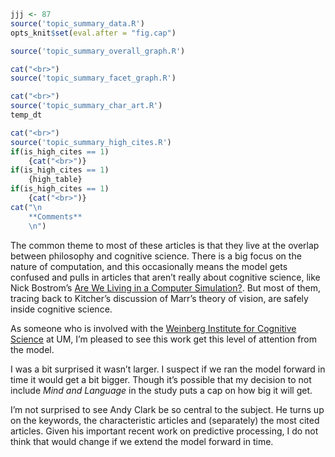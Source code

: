 ```r
jjj <- 87
source('topic_summary_data.R')
opts_knit$set(eval.after = "fig.cap")
```

```r
source('topic_summary_overall_graph.R')
```

```r
cat("<br>")
source('topic_summary_facet_graph.R')
```

```r
cat("<br>")
source('topic_summary_char_art.R')
temp_dt
```

```r
cat("<br>")
source('topic_summary_high_cites.R')
if(is_high_cites == 1)
	{cat("<br>")}
if(is_high_cites == 1)
	{high_table}
if(is_high_cites == 1)
	{cat("<br>")}
cat("\n
	**Comments**
	\n")
```

The common theme to most of these articles is that they live at the overlap between philosophy and cognitive science. There is a big focus on the nature of computation, and this occasionally means the model gets confused and pulls in articles that aren't really about cognitive science, like Nick Bostrom's [Are We Living in a Computer Simulation?](https://philpapers.org/rec/BOSAWL-4). But most of them, tracing back to Kitcher's discussion of Marr's theory of vision, are safely inside cognitive science.

As someone who is involved with the [Weinberg Institute for Cognitive Science](https://lsa.umich.edu/weinberginstitute) at UM, I'm pleased to see this work get this level of attention from the model.

I was a bit surprised it wasn't larger. I suspect if we ran the model forward in time it would get a bit bigger. Though it's possible that my decision to not include _Mind and Language_ in the study puts a cap on how big it will get.

I'm not surprised to see Andy Clark be so central to the subject. He turns up on the keywords, the characteristic articles and (separately) the most cited articles. Given his important recent work on predictive processing, I do not think that would change if we extend the model forward in time.